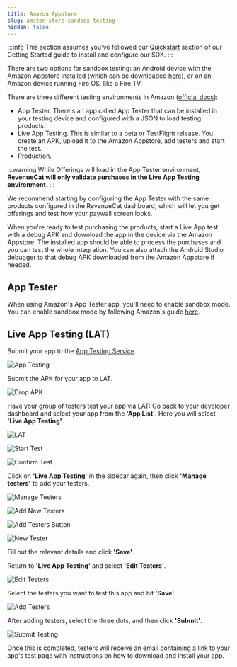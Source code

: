 ```yaml
---
title: Amazon Appstore
slug: amazon-store-sandbox-testing
hidden: false
---
```

:::info 
This section assumes you've followed our [Quickstart](/docs/getting-started) section of our Getting Started guide to install and configure our SDK.
:::

There are two options for sandbox testing: an Android device with the Amazon Appstore installed (which can be downloaded [here](https://www.amazon.com/gp/mas/get/amazonapp)), or on an Amazon device running Fire OS, like a Fire TV.

There are three different testing environments in Amazon ([official docs](https://developer.amazon.com/docs/in-app-purchasing/iap-testing-overview.html)):
- App Tester. There's an app called App Tester that can be installed in your testing device and configured with a JSON to load testing products.
- Live App Testing. This is similar to a beta or TestFlight release. You create an APK, upload it to the Amazon Appstore, add testers and start the test.
- Production.

:::warning
While Offerings will load in the App Tester environment, **RevenueCat will only validate purchases in the Live App Testing environment**.
:::

We recommend starting by configuring the App Tester with the same products configured in the RevenueCat dashboard, which will let you get offerings and test how your paywall screen looks. 

When you're ready to test purchasing the products, start a Live App test with a debug APK and download the app in the device via the Amazon Appstore. The installed app should be able to process the purchases and you can test the whole integration. You can also attach the Android Studio debugger to that debug APK downloaded from the Amazon Appstore if needed.

## App Tester

When using Amazon's App Tester app, you'll need to enable sandbox mode. You can enable sandbox mode by following Amazon's guide [here](https://developer.amazon.com/docs/in-app-purchasing/iap-app-tester-user-guide.html#installtester).

## Live App Testing (LAT)

Submit your app to the [App Testing Service](https://developer.amazon.com/apps-and-games/test).

![App Testing](https://files.readme.io/7ab44b1-f701287-app_testing.png)

Submit the APK for your app to LAT.

![Drop APK](https://files.readme.io/b4dbe03-93bdcaa-drop_APK.png)

Have your group of testers test your app via LAT:
Go back to your developer dashboard and select your app from the **'App List'**. Here you will select **'Live App Testing'**.

![LAT](https://files.readme.io/78caa45-cbab3b9-LAT.png)

![Start Test](https://files.readme.io/b540d1a-ed38e3b-start_test.png)

![Confirm Test](https://files.readme.io/e5712be-70b62c2-confirm_test.png)

Click on **'Live App Testing'** in the sidebar again, then click **'Manage testers'** to add your testers.

![Manage Testers](https://files.readme.io/28e3256-d8b8f65-manage_testers.png)

![Add New Testers](https://files.readme.io/5bf4765-5993e21-add_new_testers.png)

![Add Testers Button](https://files.readme.io/8277436-ef6f896-add_testers_button.png)

![New Tester](https://files.readme.io/70a8930-6ef789e-new_tester.png)

Fill out the relevant details and click **'Save'**.

Return to **'Live App Testing'** and select **'Edit Testers'**.

![Edit Testers](https://files.readme.io/3c31ea7-7487072-edit_testers.png)

Select the testers you want to test this app and hit **'Save'**.

![Add Testers](https://files.readme.io/09efbc3-0524ef2-add_testers_1.png)

After adding testers, select the three dots, and then click **'Submit'**.

![Submit Testing](https://files.readme.io/ba4459c-ed5a521-submit_testing.png)

Once this is completed, testers will receive an email containing a link to your app's test page with instructions on how to download and install your app.